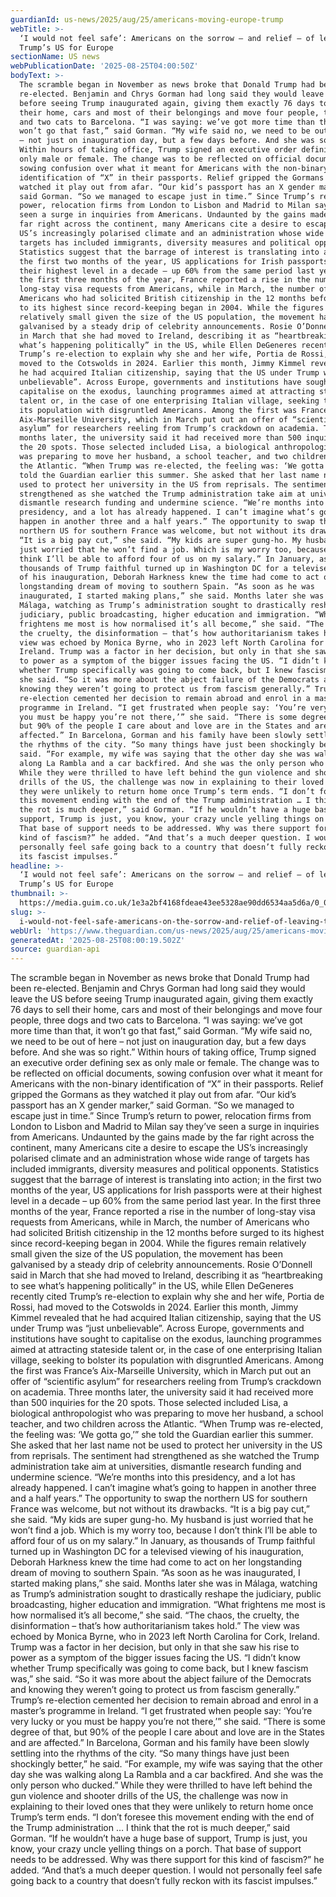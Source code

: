 ```yaml
---
guardianId: us-news/2025/aug/25/americans-moving-europe-trump
webTitle: >-
  ‘I would not feel safe’: Americans on the sorrow – and relief – of leaving
  Trump’s US for Europe
sectionName: US news
webPublicationDate: '2025-08-25T04:00:50Z'
bodyText: >-
  The scramble began in November as news broke that Donald Trump had been
  re-elected. Benjamin and Chrys Gorman had long said they would leave the US
  before seeing Trump inaugurated again, giving them exactly 76 days to sell
  their home, cars and most of their belongings and move four people, three dogs
  and two cats to Barcelona. “I was saying: we’ve got more time than that, it
  won’t go that fast,” said Gorman. “My wife said no, we need to be out of here
  – not just on inauguration day, but a few days before. And she was so right.”
  Within hours of taking office, Trump signed an executive order defining sex as
  only male or female. The change was to be reflected on official documents,
  sowing confusion over what it meant for Americans with the non-binary
  identification of “X” in their passports. Relief gripped the Gormans as they
  watched it play out from afar. “Our kid’s passport has an X gender marker,”
  said Gorman. “So we managed to escape just in time.” Since Trump’s return to
  power, relocation firms from London to Lisbon and Madrid to Milan say they’ve
  seen a surge in inquiries from Americans. Undaunted by the gains made by the
  far right across the continent, many Americans cite a desire to escape the
  US’s increasingly polarised climate and an administration whose wide range of
  targets has included immigrants, diversity measures and political opponents.
  Statistics suggest that the barrage of interest is translating into action; in
  the first two months of the year, US applications for Irish passports were at
  their highest level in a decade – up 60% from the same period last year. In
  the first three months of the year, France reported a rise in the number of
  long-stay visa requests from Americans, while in March, the number of
  Americans who had solicited British citizenship in the 12 months before surged
  to its highest since record-keeping began in 2004. While the figures remain
  relatively small given the size of the US population, the movement has been
  galvanised by a steady drip of celebrity announcements. Rosie O’Donnell said
  in March that she had moved to Ireland, describing it as “heartbreaking to see
  what’s happening politically” in the US, while Ellen DeGeneres recently cited
  Trump’s re-election to explain why she and her wife, Portia de Rossi, had
  moved to the Cotswolds in 2024. Earlier this month, Jimmy Kimmel revealed that
  he had acquired Italian citizenship, saying that the US under Trump was “just
  unbelievable”. Across Europe, governments and institutions have sought to
  capitalise on the exodus, launching programmes aimed at attracting stateside
  talent or, in the case of one enterprising Italian village, seeking to bolster
  its population with disgruntled Americans. Among the first was France’s
  Aix-Marseille University, which in March put out an offer of “scientific
  asylum” for researchers reeling from Trump’s crackdown on academia. Three
  months later, the university said it had received more than 500 inquiries for
  the 20 spots. Those selected included Lisa, a biological anthropologist who
  was preparing to move her husband, a school teacher, and two children across
  the Atlantic. “When Trump was re-elected, the feeling was: ‘We gotta go,’” she
  told the Guardian earlier this summer. She asked that her last name not be
  used to protect her university in the US from reprisals. The sentiment had
  strengthened as she watched the Trump administration take aim at universities,
  dismantle research funding and undermine science. “We’re months into this
  presidency, and a lot has already happened. I can’t imagine what’s going to
  happen in another three and a half years.” The opportunity to swap the
  northern US for southern France was welcome, but not without its drawbacks.
  “It is a big pay cut,” she said. “My kids are super gung-ho. My husband is
  just worried that he won’t find a job. Which is my worry too, because I don’t
  think I’ll be able to afford four of us on my salary.” In January, as
  thousands of Trump faithful turned up in Washington DC for a televised viewing
  of his inauguration, Deborah Harkness knew the time had come to act on her
  longstanding dream of moving to southern Spain. “As soon as he was
  inaugurated, I started making plans,” she said. Months later she was in
  Málaga, watching as Trump’s administration sought to drastically reshape the
  judiciary, public broadcasting, higher education and immigration. “What
  frightens me most is how normalised it’s all become,” she said. “The chaos,
  the cruelty, the disinformation – that’s how authoritarianism takes hold.” The
  view was echoed by Monica Byrne, who in 2023 left North Carolina for Cork,
  Ireland. Trump was a factor in her decision, but only in that she saw his rise
  to power as a symptom of the bigger issues facing the US. “I didn’t know
  whether Trump specifically was going to come back, but I knew fascism was,”
  she said. “So it was more about the abject failure of the Democrats and
  knowing they weren’t going to protect us from fascism generally.” Trump’s
  re-election cemented her decision to remain abroad and enrol in a master’s
  programme in Ireland. “I get frustrated when people say: ‘You’re very lucky or
  you must be happy you’re not there,’” she said. “There is some degree of that,
  but 90% of the people I care about and love are in the States and are
  affected.” In Barcelona, Gorman and his family have been slowly settling into
  the rhythms of the city. “So many things have just been shockingly better,” he
  said. “For example, my wife was saying that the other day she was walking
  along La Rambla and a car backfired. And she was the only person who ducked.”
  While they were thrilled to have left behind the gun violence and shooter
  drills of the US, the challenge was now in explaining to their loved ones that
  they were unlikely to return home once Trump’s term ends. “I don’t foresee
  this movement ending with the end of the Trump administration … I think that
  the rot is much deeper,” said Gorman. “If he wouldn’t have a huge base of
  support, Trump is just, you know, your crazy uncle yelling things on a porch.
  That base of support needs to be addressed. Why was there support for this
  kind of fascism?” he added. “And that’s a much deeper question. I would not
  personally feel safe going back to a country that doesn’t fully reckon with
  its fascist impulses.”
headline: >-
  ‘I would not feel safe’: Americans on the sorrow – and relief – of leaving
  Trump’s US for Europe
thumbnail: >-
  https://media.guim.co.uk/1e3a2bf4168fdeae43ee5328ae90dd6534aa5d6a/0_0_5000_4000/500.png
slug: >-
  i-would-not-feel-safe-americans-on-the-sorrow-and-relief-of-leaving-trumps-us-for-europe
webUrl: 'https://www.theguardian.com/us-news/2025/aug/25/americans-moving-europe-trump'
generatedAt: '2025-08-25T08:00:19.502Z'
source: guardian-api
---
```

The scramble began in November as news broke that Donald Trump had been re-elected. Benjamin and Chrys Gorman had long said they would leave the US before seeing Trump inaugurated again, giving them exactly 76 days to sell their home, cars and most of their belongings and move four people, three dogs and two cats to Barcelona. “I was saying: we’ve got more time than that, it won’t go that fast,” said Gorman. “My wife said no, we need to be out of here – not just on inauguration day, but a few days before. And she was so right.” Within hours of taking office, Trump signed an executive order defining sex as only male or female. The change was to be reflected on official documents, sowing confusion over what it meant for Americans with the non-binary identification of “X” in their passports. Relief gripped the Gormans as they watched it play out from afar. “Our kid’s passport has an X gender marker,” said Gorman. “So we managed to escape just in time.” Since Trump’s return to power, relocation firms from London to Lisbon and Madrid to Milan say they’ve seen a surge in inquiries from Americans. Undaunted by the gains made by the far right across the continent, many Americans cite a desire to escape the US’s increasingly polarised climate and an administration whose wide range of targets has included immigrants, diversity measures and political opponents. Statistics suggest that the barrage of interest is translating into action; in the first two months of the year, US applications for Irish passports were at their highest level in a decade – up 60% from the same period last year. In the first three months of the year, France reported a rise in the number of long-stay visa requests from Americans, while in March, the number of Americans who had solicited British citizenship in the 12 months before surged to its highest since record-keeping began in 2004. While the figures remain relatively small given the size of the US population, the movement has been galvanised by a steady drip of celebrity announcements. Rosie O’Donnell said in March that she had moved to Ireland, describing it as “heartbreaking to see what’s happening politically” in the US, while Ellen DeGeneres recently cited Trump’s re-election to explain why she and her wife, Portia de Rossi, had moved to the Cotswolds in 2024. Earlier this month, Jimmy Kimmel revealed that he had acquired Italian citizenship, saying that the US under Trump was “just unbelievable”. Across Europe, governments and institutions have sought to capitalise on the exodus, launching programmes aimed at attracting stateside talent or, in the case of one enterprising Italian village, seeking to bolster its population with disgruntled Americans. Among the first was France’s Aix-Marseille University, which in March put out an offer of “scientific asylum” for researchers reeling from Trump’s crackdown on academia. Three months later, the university said it had received more than 500 inquiries for the 20 spots. Those selected included Lisa, a biological anthropologist who was preparing to move her husband, a school teacher, and two children across the Atlantic. “When Trump was re-elected, the feeling was: ‘We gotta go,’” she told the Guardian earlier this summer. She asked that her last name not be used to protect her university in the US from reprisals. The sentiment had strengthened as she watched the Trump administration take aim at universities, dismantle research funding and undermine science. “We’re months into this presidency, and a lot has already happened. I can’t imagine what’s going to happen in another three and a half years.” The opportunity to swap the northern US for southern France was welcome, but not without its drawbacks. “It is a big pay cut,” she said. “My kids are super gung-ho. My husband is just worried that he won’t find a job. Which is my worry too, because I don’t think I’ll be able to afford four of us on my salary.” In January, as thousands of Trump faithful turned up in Washington DC for a televised viewing of his inauguration, Deborah Harkness knew the time had come to act on her longstanding dream of moving to southern Spain. “As soon as he was inaugurated, I started making plans,” she said. Months later she was in Málaga, watching as Trump’s administration sought to drastically reshape the judiciary, public broadcasting, higher education and immigration. “What frightens me most is how normalised it’s all become,” she said. “The chaos, the cruelty, the disinformation – that’s how authoritarianism takes hold.” The view was echoed by Monica Byrne, who in 2023 left North Carolina for Cork, Ireland. Trump was a factor in her decision, but only in that she saw his rise to power as a symptom of the bigger issues facing the US. “I didn’t know whether Trump specifically was going to come back, but I knew fascism was,” she said. “So it was more about the abject failure of the Democrats and knowing they weren’t going to protect us from fascism generally.” Trump’s re-election cemented her decision to remain abroad and enrol in a master’s programme in Ireland. “I get frustrated when people say: ‘You’re very lucky or you must be happy you’re not there,’” she said. “There is some degree of that, but 90% of the people I care about and love are in the States and are affected.” In Barcelona, Gorman and his family have been slowly settling into the rhythms of the city. “So many things have just been shockingly better,” he said. “For example, my wife was saying that the other day she was walking along La Rambla and a car backfired. And she was the only person who ducked.” While they were thrilled to have left behind the gun violence and shooter drills of the US, the challenge was now in explaining to their loved ones that they were unlikely to return home once Trump’s term ends. “I don’t foresee this movement ending with the end of the Trump administration … I think that the rot is much deeper,” said Gorman. “If he wouldn’t have a huge base of support, Trump is just, you know, your crazy uncle yelling things on a porch. That base of support needs to be addressed. Why was there support for this kind of fascism?” he added. “And that’s a much deeper question. I would not personally feel safe going back to a country that doesn’t fully reckon with its fascist impulses.”
